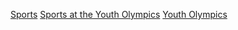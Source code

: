 [[Category:青年奧林匹克運動會|Sports]]
[[Category:奧運項目|Sports at the Youth Olympics]]
[[Category:各綜合運動會比賽項目|Youth Olympics]]